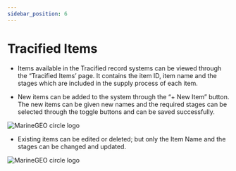 ```yaml
---
sidebar_position: 6
---
```


# Tracified Items




- Items available in the Tracified record systems can be viewed through the “Tracified Items’ page. It contains the item ID, item name and the stages which are included in the supply process of each item.

- New items can be added to the system through the “+ New Item” button. The new items can be given new names and the required stages can be selected through the toggle buttons and can be saved successfully.

![MarineGEO circle logo](../../static/img/trcItems1.png "MarineGEO logo")

- Existing items can be edited or deleted; but only the Item Name and the stages can be changed and updated.

![MarineGEO circle logo](../../static/img/trcItems2.png "MarineGEO logo")

<DocsRating pageName="Tracified Items" />
